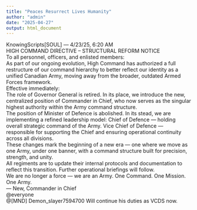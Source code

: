 ```yaml
---
title: "Peaces Resurrect Lives Humanity"
author: "admin"
date: "2025-04-27"
output: html_document
---
```


KnowingScripts[SOUL] — 4/23/25, 6:20 AM <br/>
HIGH COMMAND DIRECTIVE – STRUCTURAL REFORM NOTICE
<br/>
To all personnel, officers, and enlisted members:
<br/>
As part of our ongoing evolution, High Command has authorized a full restructure of our command hierarchy to better reflect our identity as a unified Canadian Army, moving away from the broader, outdated Armed Forces framework.
<br/>
Effective immediately:
<br/>
The role of Governor General is retired. In its place, we introduce the new, centralized position of Commander in Chief, who now serves as the singular highest authority within the Army command structure.
<br/>
The position of Minister of Defence is abolished. In its stead, we are implementing a refined leadership model:
Chief of Defence — holding overall strategic command of the Army.
Vice Chief of Defence — responsible for supporting the Chief and ensuring operational continuity across all divisions.
<br/>
These changes mark the beginning of a new era — one where we move as one Army, under one banner, with a command structure built for precision, strength, and unity.
<br/>
All regiments are to update their internal protocols and documentation to reflect this transition. Further operational briefings will follow.
<br/>
We are no longer a force — we are an Army.
One Command. One Mission. One Army.
<br/>
— New, Commander in Chief <br/>
@everyone <br/>
@[MND] Demon_slayer7594700 Will continue his duties as VCDS now.